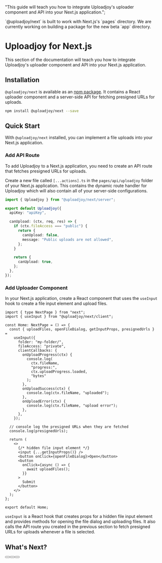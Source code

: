   "This guide will teach you how to integrate Uploadjoy's uploader component and API into your Next.js application.";

<Note>
  `@uploadjoy/next` is built to work with Next.js's `pages` directory. We are
  currently working on building a package for the new beta `app` directory.
</Note>

# Uploadjoy for Next.js

This section of the documentation will teach you how to integrate Uploadjoy's uploader component and API into your Next.js application.

## Installation

`@uploadjoy/next` is available as an [npm package](https://www.npmjs.com/package/@uploadjoy/next). It contains a React uploader component and a server-side API for fetching presigned URLs for uploads.

```bash
npm install @uploadjoy/next --save
```

## Quick Start

With `@uploadjoy/next` installed, you can implement a file uploads into your Next.js application.

### Add API Route

To add Uploadjoy to a Next.js application, you need to create an API route that fetches presigned URLs for uploads.

Create a new file called `[...actions].ts` in the `pages/api/uploadjoy` folder of your Next.js application. This contains the dynamic route handler for Uploadjoy which will also contain all of your server-side configurations.

```ts
import { Uploadjoy } from "@uploadjoy/next/server";

export default Uploadjoy({
  apiKey: "apiKey",

  canUpload: (ctx, req, res) => {
    if (ctx.fileAccess === "public") {
      return {
        canUpload: false,
        message: "Public uploads are not allowed",
      };
    }

    return {
      canUpload: true,
    };
  },
});
```

### Add Uploader Component

In your Next.js application, create a React component that uses the `useInput` hook to create a file input element and upload files.

```tsx
import { type NextPage } from "next";
import { useInput } from "@uploadjoy/next/client";

const Home: NextPage = () => {
  const { uploadFiles, openFileDialog, getInputProps, presignedUrls } =
    useInput({
      folder: "my-folder/",
      fileAccess: "private",
      clientCallbacks: {
        onUploadProgress(ctx) {
          console.log(
            ctx.fileName,
            "progress:",
            ctx.uploadProgress.loaded,
            "bytes"
          );
        },
        onUploadSuccess(ctx) {
          console.log(ctx.fileName, "uploaded");
        },
        onUploadError(ctx) {
          console.log(ctx.fileName, "upload error");
        },
      },
    });

  // console log the presigned URLs when they are fetched
  console.log(presignedUrls);

  return (
    <>
      {/* hidden file input element */}
      <input {...getInputProps()} />
      <button onClick={openFileDialog}>Open</button>
      <button
        onClick={async () => {
          await uploadFiles();
        }}
      >
        Submit
      </button>
    </>
  );
};

export default Home;
```

`useInput` is a React hook that creates props for a hidden file input element and provides methods for opening the file dialog and uploading files. It also calls the API route you created in the previous section to fetch presigned URLs for uploads whenever a file is selected.

## What's Next?

<div className="not-prose mb-16 mt-6 flex gap-3">
  <Button
    href="/nextjs/setup"
    arrow="right"
    children="@uploadjoy/next/client API"
  />
  <Button
    href="/client/setup"
    arrow="right"
    children="@uploadjoy/next/server API"
  />
  <Button
    href="https://github.com/Uploadjoy/uploadjoy/tree/main/examples/create-t3-app"
    variant="outline"
    target="_blank"
    rel="noopener noreferrer"
    children="create-t3-app example"
  />
</div>
